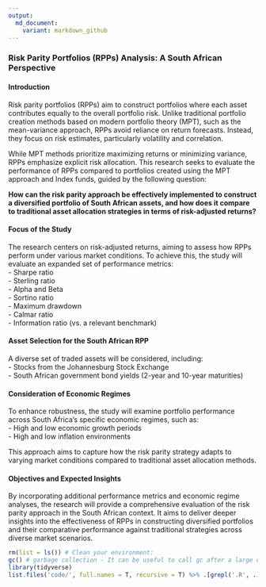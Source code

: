 ```yaml
---
output:
  md_document:
    variant: markdown_github
---
```


### Risk Parity Portfolios (RPPs) Analysis: A South African Perspective  

#### Introduction  
Risk parity portfolios (RPPs) aim to construct portfolios where each asset contributes equally to the overall portfolio risk. Unlike traditional portfolio creation methods based on modern portfolio theory (MPT), such as the mean-variance approach, RPPs avoid reliance on return forecasts. Instead, they focus on risk estimates, particularly volatility and correlation.  

While MPT methods prioritize maximizing returns or minimizing variance, RPPs emphasize explicit risk allocation. This research seeks to evaluate the performance of RPPs compared to portfolios created using the MPT approach and Index funds, guided by the following question:  

**How can the risk parity approach be effectively implemented to construct a diversified portfolio of South African assets, and how does it compare to traditional asset allocation strategies in terms of risk-adjusted returns?**  

#### Focus of the Study  
The research centers on risk-adjusted returns, aiming to assess how RPPs perform under various market conditions. To achieve this, the study will evaluate an expanded set of performance metrics:  
- Sharpe ratio  
- Sterling ratio  
- Alpha and Beta  
- Sortino ratio  
- Maximum drawdown  
- Calmar ratio  
- Information ratio (vs. a relevant benchmark)  

#### Asset Selection for the South African RPP  
A diverse set of traded assets will be considered, including:  
- Stocks from the Johannesburg Stock Exchange  
- South African government bond yields (2-year and 10-year maturities)  

#### Consideration of Economic Regimes  
To enhance robustness, the study will examine portfolio performance across South Africa's specific economic regimes, such as:  
- High and low economic growth periods  
- High and low inflation environments  

This approach aims to capture how the risk parity strategy adapts to varying market conditions compared to traditional asset allocation methods.  

#### Objectives and Expected Insights  
By incorporating additional performance metrics and economic regime analyses, the research will provide a comprehensive evaluation of the risk parity approach in the South African context. It aims to deliver deeper insights into the effectiveness of RPPs in constructing diversified portfolios and their comparative performance against traditional strategies across diverse market scenarios.  

```r

rm(list = ls()) # Clean your environment:
gc() # garbage collection - It can be useful to call gc after a large object has been removed, as this may prompt R to return memory to the operating system.
library(tidyverse)
list.files('code/', full.names = T, recursive = T) %>% .[grepl('.R', .)] %>% as.list() %>% walk(~source(.))
```


